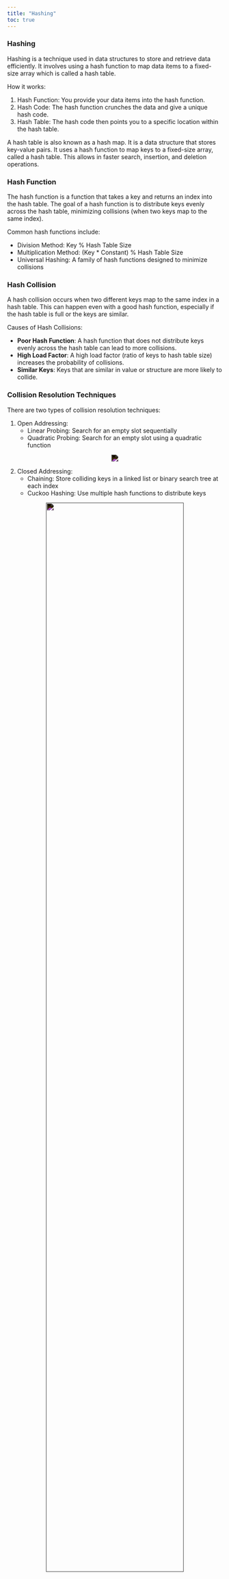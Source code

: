 ```yaml
---
title: "Hashing"
toc: true
---
```


### Hashing

Hashing is a technique used in data structures to store and retrieve data efficiently. It involves using a hash function to map data items to a fixed-size array which is called a hash table.

How it works:

1. Hash Function: You provide your data items into the hash function.
2. Hash Code: The hash function crunches the data and give a unique hash code.
3. Hash Table: The hash code then points you to a specific location within the hash table.

A hash table is also known as a hash map. It is a data structure that stores key-value pairs. It uses a hash function to map keys to a fixed-size array, called a hash table. This allows in faster search, insertion, and deletion operations.

### Hash Function

The hash function is a function that takes a key and returns an index into the hash table. The goal of a hash function is to distribute keys evenly across the hash table, minimizing collisions (when two keys map to the same index).

Common hash functions include:

* Division Method: Key % Hash Table Size
* Multiplication Method: (Key * Constant) % Hash Table Size
* Universal Hashing: A family of hash functions designed to minimize collisions

### Hash Collision

A hash collision occurs when two different keys map to the same index in a hash table. This can happen even with a good hash function, especially if the hash table is full or the keys are similar.

Causes of Hash Collisions:

* **Poor Hash Function**: A hash function that does not distribute keys evenly across the hash table can lead to more collisions.
* **High Load Factor**: A high load factor (ratio of keys to hash table size) increases the probability of collisions.
* **Similar Keys**: Keys that are similar in value or structure are more likely to collide.



### Collision Resolution Techniques
There are two types of collision resolution techniques:

1. Open Addressing:
	* Linear Probing: Search for an empty slot sequentially
	* Quadratic Probing: Search for an empty slot using a quadratic function

<center>
<img src="https://upload.wikimedia.org/wikipedia/commons/5/5a/Hash_table_5_0_1_1_1_1_0_LL.svg" style="filter:invert(100%);border-width:1px;">
</center>

2. Closed Addressing:
	* Chaining: Store colliding keys in a linked list or binary search tree at each index
	* Cuckoo Hashing: Use multiple hash functions to distribute keys

<center>
<img src="https://upload.wikimedia.org/wikipedia/commons/thumb/d/d0/Hash_table_5_0_1_1_1_1_1_LL.svg/1280px-Hash_table_5_0_1_1_1_1_1_LL.svg.png" style="filter:invert(100%);border-width:1px;" width="80%">
</center>

Hash tables are used in a wide variety of applications, including:

Databases: Storing and retrieving data based on unique keys
Caching: Storing frequently accessed data for faster retrieval
Symbol Tables: Mapping identifiers to their values in programming languages
Network Routing: Determining the best path for data packets
